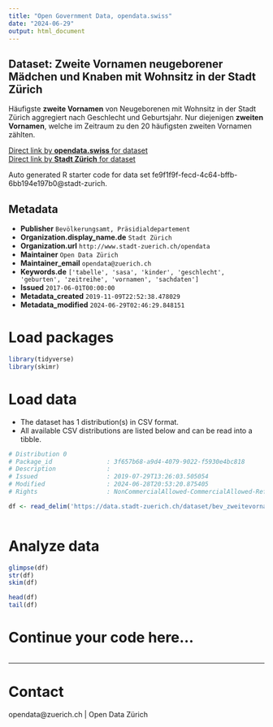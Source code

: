 ```yaml
---
title: "Open Government Data, opendata.swiss"
date: "2024-06-29"
output: html_document
---
```


## Dataset: Zweite Vornamen neugeborener Mädchen und Knaben mit Wohnsitz in der Stadt Zürich

Häufigste **zweite Vornamen** von Neugeborenen mit Wohnsitz in der Stadt Zürich aggregiert nach Geschlecht und Geburtsjahr. Nur diejenigen **zweiten Vornamen**, welche im Zeitraum zu den 20 häufigsten zweiten Vornamen zählten.


[Direct link by **opendata.swiss** for dataset](https://opendata.swiss/de/dataset/zweite-vornamen-neugeborener-madchen-und-knaben-mit-wohnsitz-in-der-stadt-zurich-seit-19932)<br>
[Direct link by **Stadt Zürich** for dataset](https://data.stadt-zuerich.ch/dataset/bev_zweitevornamen_baby_od3702)

Auto generated R starter code for data set fe9f1f9f-fecd-4c64-bffb-6bb194e197b0@stadt-zurich.

## Metadata

- **Publisher** `Bevölkerungsamt, Präsidialdepartement`
- **Organization.display_name.de** `Stadt Zürich`
- **Organization.url** `http://www.stadt-zuerich.ch/opendata`
- **Maintainer** `Open Data Zürich`
- **Maintainer_email** `opendata@zuerich.ch`
- **Keywords.de** `['tabelle', 'sasa', 'kinder', 'geschlecht', 'geburten', 'zeitreihe', 'vornamen', 'sachdaten']`
- **Issued** `2017-06-01T00:00:00`
- **Metadata_created** `2019-11-09T22:52:38.478029`
- **Metadata_modified** `2024-06-29T02:46:29.848151`


# Load packages

```r

library(tidyverse)
library(skimr)

```

# Load data

-   The dataset has 1 distribution(s) in CSV format.
-   All available CSV distributions are listed below and can be read into a tibble.

```r

# Distribution 0
# Package_id               : 3f657b68-a9d4-4079-9022-f5930e4bc818
# Description              : 
# Issued                   : 2019-07-29T13:26:03.505054
# Modified                 : 2024-06-28T20:53:20.875405
# Rights                   : NonCommercialAllowed-CommercialAllowed-ReferenceNotRequired

df <- read_delim('https://data.stadt-zuerich.ch/dataset/bev_zweitevornamen_baby_od3702/download/BEV370OD3702.csv')



```

# Analyze data

```r

glimpse(df)
str(df)
skim(df)

head(df)
tail(df)

```

# Continue your code here...

```r

```

------------------------------------------------------------------------

# Contact

opendata@zuerich.ch | Open Data Zürich
